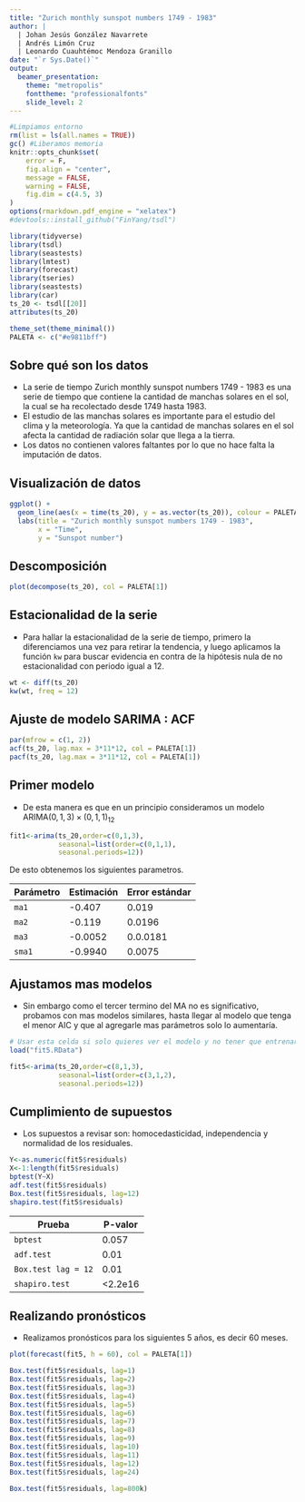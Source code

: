 ---
title: "Zurich monthly sunspot numbers 1749 - 1983"
author: |
  | Johan Jesús González Navarrete
  | Andrés Limón Cruz
  | Leonardo Cuauhtémoc Mendoza Granillo
date: "`r Sys.Date()`"
output: 
  beamer_presentation:
    theme: "metropolis"
    fonttheme: "professionalfonts"
    slide_level: 2
---

```{r setup, include=FALSE}
#Limpiamos entorno
rm(list = ls(all.names = TRUE))
gc() #Liberamos memoria
knitr::opts_chunk$set(
	error = F,
	fig.align = "center",
	message = FALSE,
	warning = FALSE,
	fig.dim = c(4.5, 3)
)
options(rmarkdown.pdf_engine = "xelatex")
#devtools::install_github("FinYang/tsdl")

library(tidyverse)
library(tsdl)
library(seastests)
library(lmtest)
library(forecast)
library(tseries)
library(seastests)
library(car)
ts_20 <- tsdl[[20]]
attributes(ts_20)

theme_set(theme_minimal())
PALETA <- c("#e9811bff")
```

## Sobre qué son los datos

- La serie de tiempo Zurich monthly sunspot numbers 1749 - 1983 es una serie de tiempo que contiene la cantidad de manchas solares en el sol, la cual se ha recolectado desde 1749 hasta 1983.
- El estudio de las manchas solares es importante para el estudio del clima y la meteorología. Ya que la cantidad de manchas solares en el sol afecta la cantidad de radiación solar que llega a la tierra.
- Los datos no contienen valores faltantes por lo que no hace falta la imputación de datos.

## Visualización de datos
<!--
Al graficar los datos podemos ver que la serie de tiempo parece no tener una varianza constante, una tendencia no constante y la gráfica pareciera sugerirnos una estacionalidad de 132 meses (11 años) (Nota: Lo cual tiene sentido, pues el periodo de manchas solares es de 11 años).
-->

```{r echo=FALSE}
ggplot() +
  geom_line(aes(x = time(ts_20), y = as.vector(ts_20)), colour = PALETA[1]) +
  labs(title = "Zurich monthly sunspot numbers 1749 - 1983",
       x = "Time",
       y = "Sunspot number")
```

## Descomposición
<!--
Al usar la función decompose podemos ver que en efecto la tendencia no tiene una tendencia constante, y preciera que la misma tendencia en si tiene una estacionalidad de 11 años, por otro lado con respecto a la estacionalidad, esta grafica nos sugiere que la estacionalidad en realidad es anual, para eso lo comprobaremos con la función isSeasonal.
-->

```{r pressure, echo=FALSE}
plot(decompose(ts_20), col = PALETA[1])
```
## Estacionalidad de la serie

- Para hallar la estacionalidad de la serie de tiempo, primero la diferenciamos una vez para retirar la tendencia, y luego aplicamos la función `kw` para buscar evidencia en contra de la hipótesis nula de no estacionalidad con periodo igual a 12.

```{r, echo=FALSE}
wt <- diff(ts_20)
kw(wt, freq = 12)
```

<!--
Luego como se rechaza la hipótesis nula, tenemos evidencia en contra de que la serie no es estacional, por lo que existe evidencia de que la serie es estacional con periodo 12.
-->
## Ajuste de modelo SARIMA : ACF

<!--
-Para encontrar valores adecuados de p,q y P,Q usaremos el ACF y PACF de la serie de tiempo original, pues estos no consideran la forma extraña de nuestra tendencia.

- Como existe un lag importante en el lag 12, podemos decir que Q = 1
- En el PACF existen lags significativos en los lags 1, 2 y 3, por lo que podemos decir que p = 3
-->

```{r}
par(mfrow = c(1, 2))
acf(ts_20, lag.max = 3*11*12, col = PALETA[1])
pacf(ts_20, lag.max = 3*11*12, col = PALETA[1])
```
## Primer modelo

- De esta manera es que en un principio consideramos un modelo $\text{ARIMA}(0,1,3)\times(0,1,1)_{12}$

```{r echo=TRUE}
fit1<-arima(ts_20,order=c(0,1,3), 
            seasonal=list(order=c(0,1,1), 
            seasonal.periods=12))
```

De esto obtenemos los siguientes parametros.

| Parámetro | Estimación | Error estándar |
|-----------|------------|----------------|
| `ma1`     | -0.407     | 0.019          |
| `ma2`     | -0.119     | 0.0196         |
| `ma3`     | -0.0052    | 0.0.0181       |
| `sma1`    | -0.9940    | 0.0075         |

## Ajustamos mas modelos

- Sin embargo como el tercer termino del MA no es significativo, probamos con mas modelos similares, hasta llegar al modelo que tenga el menor AIC y que al agregarle mas parámetros solo lo aumentaría.

```{r, echo=FALSE}
# Usar esta celda si solo quieres ver el modelo y no tener que entrenarlo de nuevo
load("fit5.RData")
```

<!--
NO EJECUTAR LA SIGUIENTE CELDA SI YA TIENES EL fit5 cargado en la sesión
-->

```{r eval=FALSE}
fit5<-arima(ts_20,order=c(8,1,3), 
            seasonal=list(order=c(3,1,2), 
            seasonal.periods=12))
```

## Cumplimiento de supuestos

- Los supuestos a revisar son: homocedasticidad, independencia y normalidad de los residuales.

```{r include=FALSE}
Y<-as.numeric(fit5$residuals)
X<-1:length(fit5$residuals)
bptest(Y~X)
adf.test(fit5$residuals)
Box.test(fit5$residuals, lag=12)
shapiro.test(fit5$residuals)
```

| Prueba                | P-valor    |
|-----------------------|------------|
| `bptest`              | 0.057      |
| `adf.test`            | 0.01       |
| `Box.test lag = 12`   | 0.01       |
| `shapiro.test`        | <2.2e16    |
<!--
Se cumple homocedasticidad en los residuos por casi nada y con la prueba de hipótesis de Dickey-Fuller se rechaza la hipótesis nula de que los residuos no son estacionarios y con la prueba de Box se rechaza la hipótesis nula de que los residuos no son independientes.
-->

## Realizando pronósticos

- Realizamos pronósticos para los siguientes 5 años, es decir 60 meses.

```{r echo=FALSE}
plot(forecast(fit5, h = 60), col = PALETA[1])
```


```{r}
Box.test(fit5$residuals, lag=1)
Box.test(fit5$residuals, lag=2)
Box.test(fit5$residuals, lag=3)
Box.test(fit5$residuals, lag=4)
Box.test(fit5$residuals, lag=5)
Box.test(fit5$residuals, lag=6)
Box.test(fit5$residuals, lag=7)
Box.test(fit5$residuals, lag=8)
Box.test(fit5$residuals, lag=9)
Box.test(fit5$residuals, lag=10)
Box.test(fit5$residuals, lag=11)
Box.test(fit5$residuals, lag=12)
Box.test(fit5$residuals, lag=24)
```


```{r}
Box.test(fit5$residuals, lag=800k)
```

